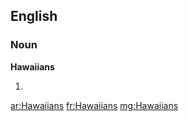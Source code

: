 ==English==

===Noun===
'''Hawaiians'''

# {{plural of|[[Hawaiian]]}}

[[ar:Hawaiians]]
[[fr:Hawaiians]]
[[mg:Hawaiians]]